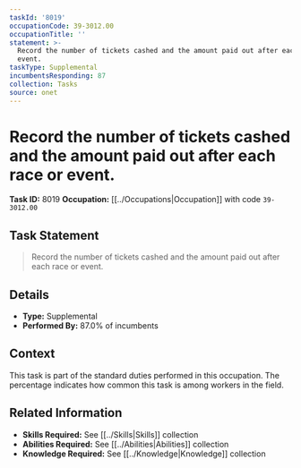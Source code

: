 ```yaml
---
taskId: '8019'
occupationCode: 39-3012.00
occupationTitle: ''
statement: >-
  Record the number of tickets cashed and the amount paid out after each race or
  event.
taskType: Supplemental
incumbentsResponding: 87
collection: Tasks
source: onet
---
```

# Record the number of tickets cashed and the amount paid out after each race or event.

**Task ID:** 8019
**Occupation:** [[../Occupations|Occupation]] with code `39-3012.00`

## Task Statement

> Record the number of tickets cashed and the amount paid out after each race or event.

## Details

- **Type:** Supplemental
- **Performed By:** 87.0% of incumbents

## Context

This task is part of the standard duties performed in this occupation. The percentage indicates how common this task is among workers in the field.

## Related Information

- **Skills Required:** See [[../Skills|Skills]] collection
- **Abilities Required:** See [[../Abilities|Abilities]] collection
- **Knowledge Required:** See [[../Knowledge|Knowledge]] collection
